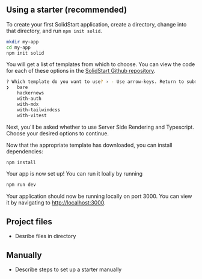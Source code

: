 <Title>Project setup</Title>

## Using a starter (recommended)

To create your first SolidStart application, create a directory, change into that directory, and run `npm init solid`.

```bash
mkdir my-app
cd my-app
npm init solid
```

You will get a list of templates from which to choose. You can view the code for each of these options in the [SolidStart Github repository](https://github.com/solidjs/solid-start/tree/main/examples).

```bash
? Which template do you want to use? › - Use arrow-keys. Return to submit.
❯   bare
    hackernews
    with-auth
    with-mdx
    with-tailwindcss
    with-vitest
```

Next, you'll be asked whether to use Server Side Rendering and Typescript. Choose your desired options to continue.

Now that the appropriate template has downloaded, you can install dependencies:

```bash
npm install
```

Your app is now set up! You can run it loally by running

```bash
npm run dev
```

Your application should now be running locally on port 3000. You can view it by navigating to [http://localhost:3000](http://localhost:3000).

## Project files

- Desribe files in directory

## Manually

- Describe steps to set up a starter manually
